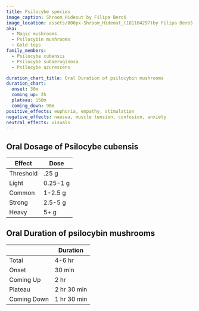 ```yaml
---
title: Psilocybe species
image_caption: Shroom_Hideout by Filipa Beroš
image_location: assets/800px-Shroom_Hideout_(181104297)by Filipa Beroš .jpeg
aka:
  - Magic mushrooms
  - Psilocybin mushrooms
  - Gold tops
family_members:
  - Psilocybe cubensis
  - Psilocybe subaeruginosa
  - Psilocybe azurescens

duration_chart_title: Oral Duration of psilocybin mushrooms
duration_chart:
  onset: 30m
  coming_up: 2h
  plateau: 150m
  coming_down: 90m
positive_effects: euphoria, empathy, stimulation
negative_effects: nausea, muscle tension, confusion, anxiety
neutral_effects: visuals
---
```


## Oral Dosage of Psilocybe cubensis
| Effect | Dose |
| --- | --- |
| Threshold | .25 g |
| Light | 0.25-1 g |
| Common | 1-2.5 g |
| Strong | 2.5-5 g |
| Heavy | 5+ g |

## Oral Duration of psilocybin mushrooms
| | Duration |
| --- | --- |
| Total | 4-6 hr |
| Onset | 30 min |
| Coming Up | 2 hr |
| Plateau | 2 hr 30 min |
| Coming Down | 1 hr 30 min |
